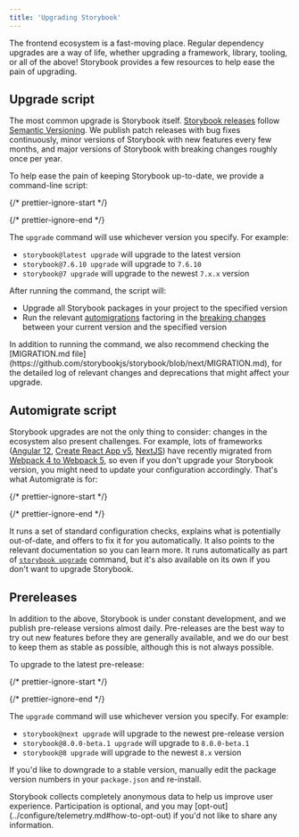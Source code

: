 ```yaml
---
title: 'Upgrading Storybook'
---
```


The frontend ecosystem is a fast-moving place. Regular dependency upgrades are a way of life, whether upgrading a framework, library, tooling, or all of the above! Storybook provides a few resources to help ease the pain of upgrading.

## Upgrade script

The most common upgrade is Storybook itself. [Storybook releases](https://storybook.js.org/releases) follow [Semantic Versioning](https://semver.org/). We publish patch releases with bug fixes continuously, minor versions of Storybook with new features every few months, and major versions of Storybook with breaking changes roughly once per year.

To help ease the pain of keeping Storybook up-to-date, we provide a command-line script:

{/* prettier-ignore-start */}

<CodeSnippets path="storybook-upgrade.md" />

{/* prettier-ignore-end */}

The `upgrade` command will use whichever version you specify. For example:

* `storybook@latest upgrade` will upgrade to the latest version
* `storybook@7.6.10 upgrade` will upgrade to `7.6.10`
* `storybook@7 upgrade` will upgrade to the newest `7.x.x` version

After running the command, the script will:

* Upgrade all Storybook packages in your project to the specified version
* Run the relevant [automigrations](../migration-guide.md#automatic-upgrade) factoring in the [breaking changes](../migration-guide.md#major-breaking-changes) between your current version and the specified version

<Callout variant="info">
  In addition to running the command, we also recommend checking the [MIGRATION.md file](https://github.com/storybookjs/storybook/blob/next/MIGRATION.md), for the detailed log of relevant changes and deprecations that might affect your upgrade.
</Callout>

## Automigrate script

Storybook upgrades are not the only thing to consider: changes in the ecosystem also present challenges. For example, lots of frameworks ([Angular 12](https://angular.io/guide/updating-to-version-12#breaking-changes-in-angular-version-12), [Create React App v5](https://github.com/facebook/create-react-app/pull/11201), [NextJS](https://nextjs.org/docs/upgrading#webpack-5)) have recently migrated from [Webpack 4 to Webpack 5](https://webpack.js.org/migrate/5/), so even if you don't upgrade your Storybook version, you might need to update your configuration accordingly. That's what Automigrate is for:

{/* prettier-ignore-start */}

<CodeSnippets path="storybook-automigrate.md" />

{/* prettier-ignore-end */}

It runs a set of standard configuration checks, explains what is potentially out-of-date, and offers to fix it for you automatically. It also points to the relevant documentation so you can learn more. It runs automatically as part of [`storybook upgrade`](#upgrade-script) command, but it's also available on its own if you don't want to upgrade Storybook.

## Prereleases

In addition to the above, Storybook is under constant development, and we publish pre-release versions almost daily. Pre-releases are the best way to try out new features before they are generally available, and we do our best to keep them as stable as possible, although this is not always possible.

To upgrade to the latest pre-release:

{/* prettier-ignore-start */}

<CodeSnippets path="storybook-upgrade-prerelease.md" />

{/* prettier-ignore-end */}

The `upgrade` command will use whichever version you specify. For example:

* `storybook@next upgrade` will upgrade to the newest pre-release version
* `storybook@8.0.0-beta.1 upgrade` will upgrade to `8.0.0-beta.1`
* `storybook@8 upgrade` will upgrade to the newest `8.x` version

If you'd like to downgrade to a stable version, manually edit the package version numbers in your `package.json` and re-install.

<Callout variant="info">
  Storybook collects completely anonymous data to help us improve user experience. Participation is optional, and you may [opt-out](../configure/telemetry.md#how-to-opt-out) if you'd not like to share any information.
</Callout>
